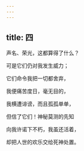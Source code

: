 ```yaml
---
---
---
```

title: 四
---




声名、荣光，这都算得了什么？

可是它们仍对我发生威力；

它们命令我把一切都舍弃，

我便痛苦度日，毫无目的，

我横遭诽谤，而且孤孤单单，

但信了它们！神秘莫测的先知

向我许诺下不朽，我虽还活着，

却把人世的欢乐交给死神处置。